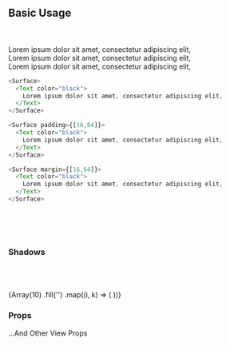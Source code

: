 
<Meta title="Core|Surface" />

## Basic Usage

<br />
<br />
<Surface>
  <Text color="black">
    Lorem ipsum dolor sit amet, consectetur adipiscing elit,
  </Text>
</Surface>
<br />
<Surface padding={[16, 64]}>
  <Text color="black">
    Lorem ipsum dolor sit amet, consectetur adipiscing elit,
  </Text>
</Surface>
<br />
<Surface margin={[16, 64]}>
  <Text color="black">
    Lorem ipsum dolor sit amet, consectetur adipiscing elit,
  </Text>
</Surface>

```js dark
<Surface>
  <Text color="black">
    Lorem ipsum dolor sit amet, consectetur adipiscing elit,
  </Text>
</Surface>

<Surface padding={[16,64]}>
  <Text color="black">
    Lorem ipsum dolor sit amet, consectetur adipiscing elit,
  </Text>
</Surface>

<Surface margin={[16,64]}>
  <Text color="black">
    Lorem ipsum dolor sit amet, consectetur adipiscing elit,
  </Text>
</Surface>
```

<br />
<br />
<br />

### Shadows

<br />
<br />
<br />
<Preview>
  {Array(10)
    .fill('')
    .map((i, k) => (
      <Surface padding={32} elevation={k} key={k} margin={[k + 2, 24]} />
    ))}
</Preview>

### Props

<Props of={TextProps} />
...And Other View Props
